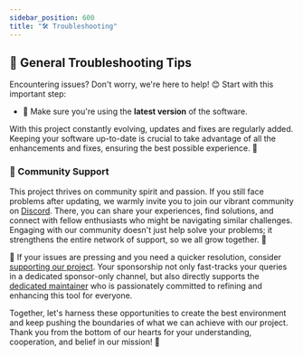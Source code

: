 ```yaml
---
sidebar_position: 600
title: "🛠️ Troubleshooting"
---
```



## 🌟 General Troubleshooting Tips

Encountering issues? Don't worry, we're here to help! 😊 Start with this important step:

- 🔄 Make sure you're using the **latest version** of the software. 

With this project constantly evolving, updates and fixes are regularly added. Keeping your software up-to-date is crucial to take advantage of all the enhancements and fixes, ensuring the best possible experience. 🚀

### 🤝 Community Support 

This project thrives on community spirit and passion. If you still face problems after updating, we warmly invite you to join our vibrant community on [Discord](https://discord.gg/z5fMfrBzEF). There, you can share your experiences, find solutions, and connect with fellow enthusiasts who might be navigating similar challenges. Engaging with our community doesn't just help solve your problems; it strengthens the entire network of support, so we all grow together. 🌱

🌟 If your issues are pressing and you need a quicker resolution, consider [supporting our project](/sponsorships). Your sponsorship not only fast-tracks your queries in a dedicated sponsor-only channel, but also directly supports the [dedicated maintainer](/mission) who is passionately committed to refining and enhancing this tool for everyone.

Together, let's harness these opportunities to create the best environment and keep pushing the boundaries of what we can achieve with our project. Thank you from the bottom of our hearts for your understanding, cooperation, and belief in our mission! 🙏